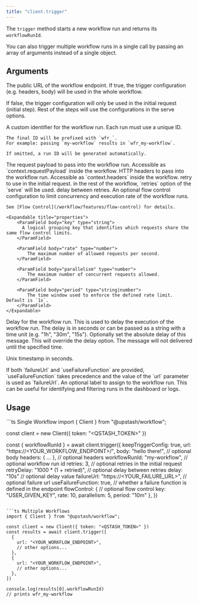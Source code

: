 ```yaml
---
title: "client.trigger"
---
```


The `trigger` method starts a new workflow run and returns its `workflowRunId`.

You can also trigger multiple workflow runs in a single call by passing an array of arguments instead of a single object.

## Arguments

<ParamField body="url" type="string" required>
    The public URL of the workflow endpoint.
</ParamField>

<ParamField body="keepTriggerConfig" type="bool" default="false" optional>
  If true, the trigger configuration (e.g. headers, body) will be used in the whole workflow.

  If false, the trigger configuration will only be used in the initial request (initial step). Rest of the steps will use the configurations in the serve options.
</ParamField>

<ParamField body="workflowRunId" type="string" optional>
    A custom identifier for the workflow run.
    Each run must use a unique ID.

    The final ID will be prefixed with `wfr_`.
    For example: passing `my-workflow` results in `wfr_my-workflow`.

    If omitted, a run ID will be generated automatically.
</ParamField>

<ParamField body="body" type="string | object" optional>
    The request payload to pass into the workflow run.
    Accessible as `context.requestPayload` inside the workflow.
</ParamField>

<ParamField body="headers" type="object" optional>
    HTTP headers to pass into the workflow run.
    Accessible as `context.headers` inside the workflow.
</ParamField>

<ParamField body="retries" type="string">
    retry to use in the initial request. in the rest of the workflow, `retries` option of the `serve` will be used.
</ParamField>

<ParamField body="retryDelay" type="string">
    delay between retries.
</ParamField>

<ParamField body="flowControl" type="object" optional>
    An optional flow control configuration to limit concurrency and execution rate of the workflow runs.

    See [Flow Control](/workflow/features/flow-control) for details.

    <Expandable title="properties">
        <ParamField body="key" type="string">
          A logical grouping key that identifies which requests share the same flow control limits.
        </ParamField>

        <ParamField body="rate" type="number">
            The maximum number of allowed requests per second.
        </ParamField>

        <ParamField body="parallelism" type="number">
            The maximum number of concurrent requests allowed.
        </ParamField>

        <ParamField body="period" type="string|number">
            The time window used to enforce the defined rate limit. Default is `1s`.
        </ParamField>
    </Expandable>
</ParamField>

<ParamField body="delay" type="string">
    Delay for the workflow run. This is used to delay the execution of the workflow run. The delay is in seconds or can be passed as a string with a time unit (e.g. "1h", "30m", "15s").
</ParamField>

<ParamField body="notBefore" type="number">
  Optionally set the absolute delay of this message.
  This will override the delay option.
  The message will not delivered until the specified time.

  Unix timestamp in seconds.
</ParamField>

<ParamField body="useFailureFunction" type="bool">
  If both `failureUrl` and `useFailureFunction` are provided, `useFailureFunction` takes precedence and the value of the `url` parameter is used as `failureUrl`.
</ParamField>

<ParamField body="label" type="string">
  An optional label to assign to the workflow run.
  This can be useful for identifying and filtering runs in the dashboard or logs.
</ParamField>

## Usage
<CodeGroup>
```ts Single Workflow
import { Client } from "@upstash/workflow";

const client = new Client({ token: "<QSTASH_TOKEN>" })

const { workflowRunId } = await client.trigger({
  keepTriggerConfig: true,
  url: "https://<YOUR_WORKFLOW_ENDPOINT>/<YOUR-WORKFLOW-ROUTE>",
  body: "hello there!",         // optional body
  headers: { ... },             // optional headers
  workflowRunId: "my-workflow", // optional workflow run id
  retries: 3,                   // optional retries in the initial request
  retryDelay: "1000 * (1 + retried)", // optional delay between retries
  delay: "10s"                  // optional delay value
  failureUrl: "https://<YOUR_FAILURE_URL>", // optional failure url
  useFailureFunction: true,     // whether a failure function is defined in the endpoint
  flowControl: {                // optional flow control
    key: "USER_GIVEN_KEY",
    rate: 10,
    parallelism: 5,
    period: "10m"
  },
})
```

```ts Multiple Workflows
import { Client } from "@upstash/workflow";

const client = new Client({ token: "<QSTASH_TOKEN>" })
const results = await client.trigger([
  {
    url: "<YOUR_WORKFLOW_ENDPOINT>",
    // other options...
  },
  {
    url: "<YOUR_WORKFLOW_ENDPOINT>",
    // other options...
  },
])

console.log(results[0].workflowRunId)
// prints wfr_my-workflow
```
</CodeGroup>
